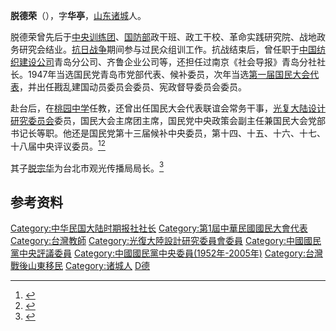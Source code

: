 '''脱德荣'''（{{bd|1923年|12月12日|2013年||catIdx=Tuo}}），字'''华亭'''，[[山东|山东]][[诸城|诸城]]人。

脱德荣曾先后于[[中央训练团|中央训练团]]、[[国防部|国防部]]政干班、政工干校、革命实践研究院、战地政务研究会结业。[[抗日战争|抗日战争]]期间参与过民众组训工作。抗战结束后，曾任职于[[中国纺织建设公司|中国纺织建设公司]]青岛分公司、齐鲁企业公司等，还担任过南京《社会导报》青岛分社社长。1947年当选国民党青岛市党部代表、候补委员，次年当选[[第一届国民大会代表|第一届国民大会代表]]，并出任戡乱建国动员委员会委员、宪政督导委员会委员。

赴台后，在[[桃园中学|桃园中学]]任教，还曾出任国民大会代表联谊会常务干事，[[光复大陆设计研究委员会|光复大陆设计研究委员会]]委员，国民大会主席团主席，国民党中央政策会副主任兼国民大会党部书记长等职。他还是国民党第十三届候补中央委员，第十四、十五、十六、十七、十八届中央评议委员。<ref>{{cite web|url=http://search.huaxia.com/s.jsp?iDocId=505810|title=脱德荣（1923-）|publisher=华夏经纬网}}{{dead link|date=2018年4月 |bot=InternetArchiveBot |fix-attempted=yes }}</ref><ref name="kmt">{{cite book|title=《中国国民党百年人物全书》|publisher=团结出版社|year=2005}}</ref>

其子[[脱宗华|脱宗华]]为台北市观光传播局局长。<ref>{{cite web|url=http://www.hellotw.com/xw/xwfl/tw/200908/t20090804_477777.htm|title=台北觀光局新任「脫」局長 罕見姓氏全台不足30人|publisher=你好台灣網|date=2009-08-04}}{{dead link|date=2018年4月 |bot=InternetArchiveBot |fix-attempted=yes }}</ref>

== 参考资料 ==
{{reflist}}

{{DEFAULTSORT:Tuo脱}}
[[Category:中华民国大陆时期报社社长|Category:中华民国大陆时期报社社长]]
[[Category:第1屆中華民國國民大會代表|Category:第1屆中華民國國民大會代表]]
[[Category:台灣教師|Category:台灣教師]]
[[Category:光復大陸設計研究委員會委員|Category:光復大陸設計研究委員會委員]]
[[Category:中國國民黨中央評議委員|Category:中國國民黨中央評議委員]]
[[Category:中國國民黨中央委員(1952年-2005年)|Category:中國國民黨中央委員(1952年-2005年)]]
[[Category:台灣戰後山東移民|Category:台灣戰後山東移民]]
[[Category:诸城人|Category:诸城人]]
[[Category:脱姓|D德]]